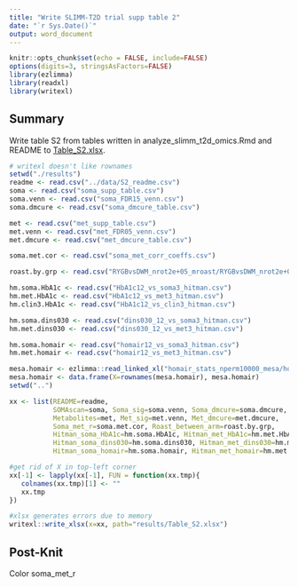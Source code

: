 ```yaml
---
title: "Write SLIMM-T2D trial supp table 2"
date: "`r Sys.Date()`"
output: word_document
---
```


```r
knitr::opts_chunk$set(echo = FALSE, include=FALSE)
options(digits=3, stringsAsFactors=FALSE)
library(ezlimma)
library(readxl)
library(writexl)
```

## Summary
Write table S2 from tables written in analyze_slimm_t2d_omics.Rmd and README to [Table_S2.xlsx](./results/Table_S2.xlsx).

```r
# writexl doesn't like rownames
setwd("./results")
readme <- read.csv("../data/S2_readme.csv")
soma <- read.csv("soma_supp_table.csv")
soma.venn <- read.csv("soma_FDR15_venn.csv")
soma.dmcure <- read.csv("soma_dmcure_table.csv")

met <- read.csv("met_supp_table.csv")
met.venn <- read.csv("met_FDR05_venn.csv")
met.dmcure <- read.csv("met_dmcure_table.csv")

soma.met.cor <- read.csv("soma_met_corr_coeffs.csv")

roast.by.grp <- read.csv("RYGBvsDWM_nrot2e+05_mroast/RYGBvsDWM_nrot2e+05_mroast.csv")

hm.soma.HbA1c <- read.csv("HbA1c12_vs_soma3_hitman.csv")
hm.met.HbA1c <- read.csv("HbA1c12_vs_met3_hitman.csv")
hm.clin3.HbA1c <- read.csv("HbA1c12_vs_clin3_hitman.csv")

hm.soma.dins030 <- read.csv("dins030_12_vs_soma3_hitman.csv")
hm.met.dins030 <- read.csv("dins030_12_vs_met3_hitman.csv")

hm.soma.homair <- read.csv("homair12_vs_soma3_hitman.csv")
hm.met.homair <- read.csv("homair12_vs_met3_hitman.csv")

mesa.homair <- ezlimma::read_linked_xl("homair_stats_nperm10000_mesa/homair_stats_nperm10000_mesa.xlsx")
mesa.homair <- data.frame(X=rownames(mesa.homair), mesa.homair)
setwd("..")
```

```r
xx <- list(README=readme, 
           SOMAscan=soma, Soma_sig=soma.venn, Soma_dmcure=soma.dmcure,
           Metabolites=met, Met_sig=met.venn, Met_dmcure=met.dmcure,
           Soma_met_r=soma.met.cor, Roast_between_arm=roast.by.grp,
           Hitman_soma_HbA1c=hm.soma.HbA1c, Hitman_met_HbA1c=hm.met.HbA1c, Hitman_clin_HbA1c=hm.clin3.HbA1c, 
           Hitman_soma_dins030=hm.soma.dins030, Hitman_met_dins030=hm.met.dins030, 
           Hitman_soma_homair=hm.soma.homair, Hitman_met_homair=hm.met.homair, Mesa_homair=mesa.homair)

#get rid of X in top-left corner
xx[-1] <- lapply(xx[-1], FUN = function(xx.tmp){
   colnames(xx.tmp)[1] <- ""
   xx.tmp
})
```

```r
#xlsx generates errors due to memory
writexl::write_xlsx(x=xx, path="results/Table_S2.xlsx")
```

## Post-Knit
Color soma_met_r